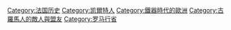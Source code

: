 [[Category:法国历史|Category:法国历史]]
[[Category:凯爾特人|Category:凯爾特人]]
[[Category:鐵器時代的歐洲|Category:鐵器時代的歐洲]]
[[Category:古羅馬人的敵人與盟友|Category:古羅馬人的敵人與盟友]]
[[Category:罗马行省|Category:罗马行省]]